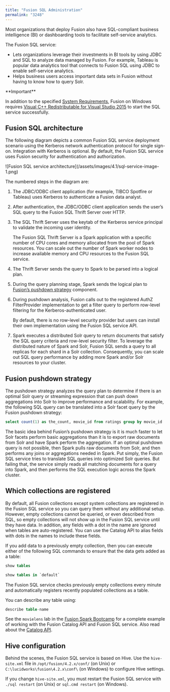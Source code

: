 ```yaml
---
title: "Fusion SQL Administration"
permalink: "3248"
---
```


Most organizations that deploy Fusion also have SQL-compliant business intelligence (BI) or dashboarding tools to facilitate self-service analytics.

The Fusion SQL service:

* Lets organizations leverage their investments in BI tools by using JDBC and SQL to analyze data managed by Fusion. For example, Tableau is popular data analytics tool that connects to Fusion SQL using JDBC to enable self-service analytics.
* Helps business users access important data sets in Fusion without having to know how to query Solr.

<Tip>
**Important**

In addition to the specified [System Requirements](/fusion-server/4.2/194/system-requirements), Fusion on Windows requires [Visual C++ Redistributable for Visual Studio 2015](https://www.microsoft.com/en-us/download/details.aspx?id=48145) to start the SQL service successfully.
</Tip>

## Fusion SQL architecture

The following diagram depicts a common Fusion SQL service deployment scenario using the Kerberos network authentication protocol for single sign-on. Integration with Kerberos is optional. By default, the Fusion SQL service uses Fusion security for authentication and authorization.

<Frame>![Fusion SQL service architecture](/assets/images/4.1/sql-service-image-1.png)</Frame>

The numbered steps in the diagram are:

1. The JDBC/ODBC client application (for example, TIBCO Spotfire or Tableau) uses Kerberos to authenticate a Fusion data analyst.
2. After authentication, the JDBC/ODBC client application sends the user’s SQL query to the Fusion SQL Thrift Server over HTTP.
3. The SQL Thrift Server uses the keytab of the Kerberos service principal to validate the incoming user identity.

   The Fusion SQL Thrift Server is a Spark application with a specific number of CPU cores and memory allocated from the pool of Spark resources. You can scale out the number of Spark worker nodes to increase available memory and CPU resources to the Fusion SQL service.
4. The Thrift Server sends the query to Spark to be parsed into a logical plan.
5. During the query planning stage, Spark sends the logical plan to [Fusion’s pushdown strategy](#fusion-pushdown-strategy) component.
6. During pushdown analysis, Fusion calls out to the registered AuthZ FilterProvider implementation to get a filter query to perform row-level filtering for the Kerberos-authenticated user.

   By default, there is no row-level security provider but users can install their own implementation using the Fusion SQL service API.
7. Spark executes a distributed Solr query to return documents that satisfy the SQL query criteria and row-level security filter. To leverage the distributed nature of Spark and Solr, Fusion SQL sends a query to all replicas for each shard in a Solr collection. Consequently, you can scale out SQL query performance by adding more Spark and/or Solr resources to your cluster.

## Fusion pushdown strategy

The pushdown strategy analyzes the query plan to determine if there is an optimal Solr query or streaming expression that can push down aggregations into Solr to improve performance and scalability. For example, the following SQL query can be translated into a Solr facet query by the Fusion pushdown strategy:

```sql
select count(1) as the_count, movie_id from ratings group by movie_id
```

The basic idea behind Fusion’s pushdown strategy is it is much faster to let Solr facets perform basic aggregations than it is to export raw documents from Solr and have Spark perform the aggregation. If an optimal pushdown query is not possible, then Spark pulls raw documents from Solr, and then performs any joins or aggregations needed in Spark. Put simply, the Fusion SQL service tries to translate SQL queries into optimized Solr queries. But failing that, the service simply reads all matching documents for a query into Spark, and then performs the SQL execution logic across the Spark cluster.

## Which collections are registered

By default, all Fusion collections except system collections are registered in the Fusion SQL service so you can query them without any additional setup. However, empty collections cannot be queried, or even described from SQL, so empty collections will not show up in the Fusion SQL service until they have data. In addition, any fields with a dot in the name are ignored when tables are auto-registered. You can use the Catalog API to alias fields with dots in the names to include these fields.

If you add data to a previously empty collection, then you can execute either of the following SQL commands to ensure that the data gets added as a table:

```sql
show tables

show tables in `default`
```

The Fusion SQL service checks previously empty collections every minute and automatically registers recently populated collections as a table.

You can describe any table using:

```sql
describe table-name
```

See the `movielens` lab in the [Fusion Spark Bootcamp](https://github.com/lucidworks/fusion-spark-bootcamp) for a complete example of working with the Fusion Catalog API and Fusion SQL service. Also read about the [Catalog API](/fusion-server/4.2/329/catalog-api).

## Hive configuration

Behind the scenes, the Fusion SQL service is based on Hive. Use the `hive-site.xml` file in `/opt/fusion/4.2.x/conf/` (on Unix) or `C:\lucidworks\fusion\4.2.x\conf\` (on Windows) to configure Hive settings.

If you change `hive-site.xml`, you must restart the Fusion SQL service with `./sql restart` (on Unix) or `sql.cmd restart` (on Windows).